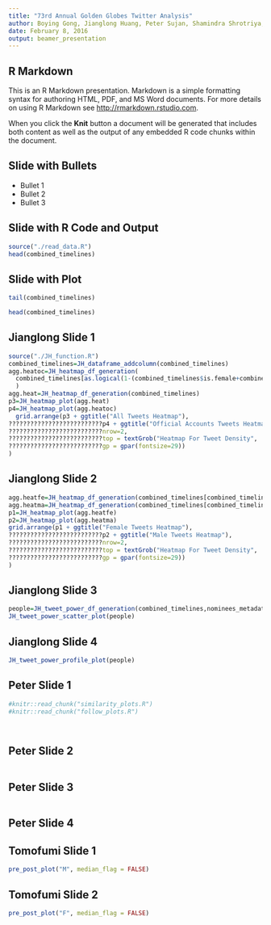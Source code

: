 ```yaml
---
title: "73rd Annual Golden Globes Twitter Analysis"
author: Boying Gong, Jianglong Huang, Peter Sujan, Shamindra Shrotriya, Tomofumi Ogawa
date: February 8, 2016
output: beamer_presentation
---
```


## R Markdown

This is an R Markdown presentation. Markdown is a simple formatting syntax for authoring HTML, PDF, and MS Word documents. For more details on using R Markdown see <http://rmarkdown.rstudio.com>.

When you click the **Knit** button a document will be generated that includes both content as well as the output of any embedded R code chunks within the document.

## Slide with Bullets

- Bullet 1
- Bullet 2
- Bullet 3

## Slide with R Code and Output

```r
source("./read_data.R")
head(combined_timelines)
```

## Slide with Plot

```r
tail(combined_timelines)
```


```r
head(combined_timelines)
```

## Jianglong Slide 1

```r
source("./JH_function.R")
combined_timelines=JH_dataframe_addcolumn(combined_timelines)
agg.heatoc=JH_heatmap_df_generation(
  combined_timelines[as.logical(1-(combined_timelines$is.female+combined_timelines$is.male)),]
  )
agg.heat=JH_heatmap_df_generation(combined_timelines)
p3=JH_heatmap_plot(agg.heat)
p4=JH_heatmap_plot(agg.heatoc)
  grid.arrange(p3 + ggtitle("All Tweets Heatmap"),
??????????????????????????p4 + ggtitle("Official Accounts Tweets Heatmap"),
??????????????????????????nrow=2,
??????????????????????????top = textGrob("Heatmap For Tweet Density",
??????????????????????????gp = gpar(fontsize=29)) 
)
```

## Jianglong Slide 2

```r

agg.heatfe=JH_heatmap_df_generation(combined_timelines[combined_timelines$is.female,])
agg.heatma=JH_heatmap_df_generation(combined_timelines[combined_timelines$is.male,])
p1=JH_heatmap_plot(agg.heatfe)
p2=JH_heatmap_plot(agg.heatma)
grid.arrange(p1 + ggtitle("Female Tweets Heatmap"),
??????????????????????????p2 + ggtitle("Male Tweets Heatmap"),
??????????????????????????nrow=2,
??????????????????????????top = textGrob("Heatmap For Tweet Density",
??????????????????????????gp = gpar(fontsize=29)) 
)
```

## Jianglong Slide 3

```r
people=JH_tweet_power_df_generation(combined_timelines,nominees_metadata)
JH_tweet_power_scatter_plot(people)
```

## Jianglong Slide 4

```r
JH_tweet_power_profile_plot(people)
```

## Peter Slide 1
```r
#knitr::read_chunk("similarity_plots.R")
#knitr::read_chunk("follow_plots.R")

```

```r
```

```r
```

## Peter Slide 2
```r
```

## Peter Slide 3
```r
```

## Peter Slide 4

## Tomofumi Slide 1

```r
pre_post_plot("M", median_flag = FALSE)
```
## Tomofumi Slide 2

```r
pre_post_plot("F", median_flag = FALSE)
```

